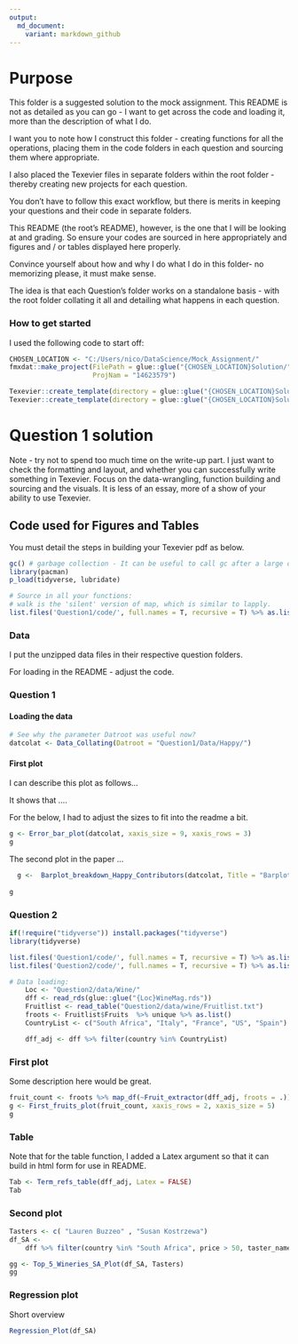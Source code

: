 ```yaml
---
output:
  md_document:
    variant: markdown_github
---
```


# Purpose

This folder is a suggested solution to the mock assignment. This README is not as detailed as you can go - I want to get across the code and loading it, more than the description of what I do.

I want you to note how I construct this folder - creating functions for all the operations, placing them in the code folders in each question and sourcing them where appropriate.

I also placed the Texevier files in separate folders within the root folder - thereby creating new projects for each question.

You don't have to follow this exact workflow, but there is merits in keeping your questions and their code in separate folders.

This README (the root's README), however, is the one that I will be looking at and grading. So ensure your codes are sourced in here appropriately and figures and / or tables displayed here properly.

Convince yourself about how and why I do what I do in this folder-  no memorizing please, it must make sense.

The idea is that each Question's folder works on a standalone basis - with the root folder collating it all and detailing what happens in each question.

### How to get started

I used the following code to start off:

```r

CHOSEN_LOCATION <- "C:/Users/nico/DataScience/Mock_Assignment/"
fmxdat::make_project(FilePath = glue::glue("{CHOSEN_LOCATION}Solution/"), 
                     ProjNam = "14623579")

Texevier::create_template(directory = glue::glue("{CHOSEN_LOCATION}Solution/14623579/"), template_name = "Question1")
Texevier::create_template(directory = glue::glue("{CHOSEN_LOCATION}Solution/14623579/"), template_name = "Question2")

```


# Question 1 solution

Note - try not to spend too much time on the write-up part. I just want to check the formatting and layout, and whether you can successfully write something in Texevier. Focus on the data-wrangling, function building and sourcing and the visuals. It is less of an essay, more of a show of your ability to use Texevier.

## Code used for Figures and Tables

You must detail the steps in building your Texevier pdf as below.

```r

gc() # garbage collection - It can be useful to call gc after a large object has been removed, as this may prompt R to return memory to the operating system.
library(pacman)
p_load(tidyverse, lubridate)

# Source in all your functions:
# walk is the 'silent' version of map, which is similar to lapply.
list.files('Question1/code/', full.names = T, recursive = T) %>% as.list() %>% walk(~source(.))


```


### Data

I put the unzipped data files in their respective question folders.

For loading in the README - adjust the code.


### Question 1

#### Loading the data

```r
# See why the parameter Datroot was useful now?
datcolat <- Data_Collating(Datroot = "Question1/Data/Happy/")

```


#### First plot

I can describe this plot as follows...

It shows that ....

For the below, I had to adjust the sizes to fit into the readme a bit.

```r

g <- Error_bar_plot(datcolat, xaxis_size = 9, xaxis_rows = 3)
g

```

The second plot in the paper ...

```r

  g <-  Barplot_breakdown_Happy_Contributors(datcolat, Title = "Barplot making up the ladder", Subtitle = "Look at the colours - wow.", xaxis_size = 9, xaxis_rows = 3)
    
g

```



### Question 2

```r

if(!require("tidyverse")) install.packages("tidyverse")
library(tidyverse)

list.files('Question1/code/', full.names = T, recursive = T) %>% as.list() %>% walk(~source(.))
list.files('Question2/code/', full.names = T, recursive = T) %>% as.list() %>% walk(~source(.))

# Data loading:
    Loc <- "Question2/data/Wine/"
    dff <- read_rds(glue::glue("{Loc}WineMag.rds"))
    Fruitlist <- read_table("Question2/data/wine/Fruitlist.txt")
    froots <- Fruitlist$Fruits  %>% unique %>% as.list()
    CountryList <- c("South Africa", "Italy", "France", "US", "Spain")

    dff_adj <- dff %>% filter(country %in% CountryList)

```



### First plot

Some description here would be great.

```r
fruit_count <- froots %>% map_df(~Fruit_extractor(dff_adj, froots = .))
g <- First_fruits_plot(fruit_count, xaxis_rows = 2, xaxis_size = 5)
g
```



### Table

Note that for the table function, I added a Latex argument so that it can build in html form for use in README.


```r
Tab <- Term_refs_table(dff_adj, Latex = FALSE)
Tab

```



### Second plot

```r
Tasters <- c( "Lauren Buzzeo" , "Susan Kostrzewa")
df_SA <-
    dff %>% filter(country %in% "South Africa", price > 50, taster_name %in% Tasters)

gg <- Top_5_Wineries_SA_Plot(df_SA, Tasters)
gg

```


### Regression plot

Short overview

```r
Regression_Plot(df_SA)

```


